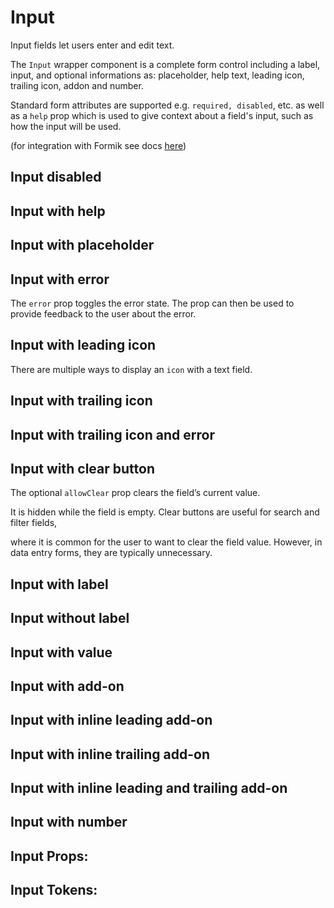 

<Meta title="Docs|Input" component={Input} />

# Input

Input fields let users enter and edit text.

The `Input` wrapper component is a complete form control including a label, input, and optional informations as: placeholder, help text, leading icon, trailing icon, addon and number.

Standard form attributes are supported e.g. `required, disabled`, etc. as well as a `help` prop which is used to give context about a field's input, such as how the input will be used.

(for integration with Formik see docs [here](/docs/component-library-formik-elements-inputfield--with-label))

## Input disabled

<Canvas>
  <Story id="component-library-form-elements-input--disabled" />
</Canvas>

## Input with help

<Canvas>
  <Story id="component-library-form-elements-input--with-help" />
</Canvas>

## Input with placeholder

<Canvas>
  <Story id="component-library-form-elements-input--with-placeholder" />
</Canvas>

## Input with error

The `error` prop toggles the error state. The prop can then be used to provide feedback to the user about the error.

<Canvas>
  <Story id="component-library-form-elements-input--with-error" />
</Canvas>

## Input with leading icon

There are multiple ways to display an `icon` with a text field.

<Canvas>
  <Story id="component-library-form-elements-input--with-leading-icon" />
</Canvas>

## Input with trailing icon

<Canvas>
  <Story id="component-library-form-elements-input--with-trailing-icon" />
</Canvas>

## Input with trailing icon and error

<Canvas>
  <Story id="component-library-form-elements-input--with-trailing-icon-and-error" />
</Canvas>

## Input with clear button

The optional `allowClear` prop clears the field’s current value.

It is hidden while the field is empty. Clear buttons are useful for search and filter fields,

where it is common for the user to want to clear the field value. However, in data entry forms, they are typically unnecessary.

<Canvas>
  <Story id="component-library-form-elements-input--with-clear-button" />
</Canvas>

## Input with label

<Canvas>
  <Story id="component-library-form-elements-input--with-label" />
</Canvas>

## Input without label

<Canvas>
  <Story id="component-library-form-elements-input--without-label" />
</Canvas>

## Input with value

<Canvas>
  <Story id="component-library-form-elements-input--with-value" />
</Canvas>

## Input with add-on

<Canvas>
  <Story id="component-library-form-elements-input--with-add-on" />
</Canvas>

## Input with inline leading add-on

<Canvas>
  <Story id="component-library-form-elements-input--with-inline-leading-add-on" />
</Canvas>

## Input with inline trailing add-on

<Canvas>
  <Story id="component-library-form-elements-input--with-inline-trailing-add-on" />
</Canvas>

## Input with inline leading and trailing add-on

<Canvas>
  <Story id="component-library-form-elements-input--with-inline-leading-and-trailing-add-on" />
</Canvas>

## Input with number

<Canvas>
  <Story id="component-library-form-elements-input--with-number" />
</Canvas>

## Input Props:

<ArgsTable of={Input} />

## Input Tokens:
<ThemeTokens component="Input"/>
